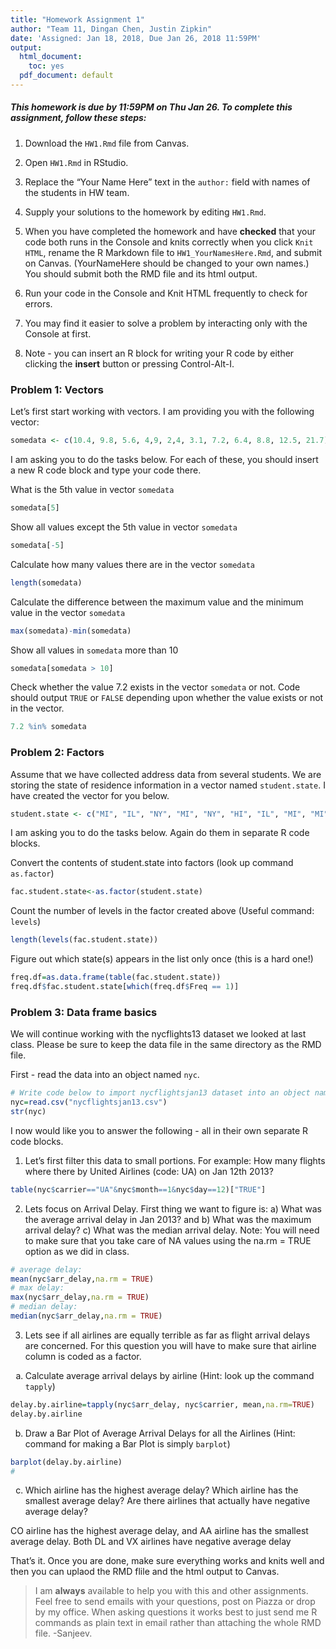 ```yaml
---
title: "Homework Assignment 1"
author: "Team 11, Dingan Chen, Justin Zipkin"
date: 'Assigned: Jan 18, 2018, Due Jan 26, 2018 11:59PM'
output:
  html_document:
    toc: yes
  pdf_document: default
---
```


##### This homework is due by **11:59PM on Thu Jan 26**.  To complete this assignment, follow these steps:

1. Download the `HW1.Rmd` file from Canvas.

2. Open `HW1.Rmd` in RStudio.

3. Replace the "Your Name Here" text in the `author:` field with names of the students in HW team.

4. Supply your solutions to the homework by editing `HW1.Rmd`.

5. When you have completed the homework and have **checked** that your code both runs in the Console and knits correctly when you click `Knit HTML`, rename the R Markdown file to `HW1_YourNamesHere.Rmd`, and submit on Canvas.  (YourNameHere should be changed to your own names.) You should submit both the RMD file and its html output.

6. Run your code in the Console and Knit HTML frequently to check for errors.

7. You may find it easier to solve a problem by interacting only with the Console at first. 

8. Note - you can insert an R block for writing your R code by either clicking the **insert** button or pressing Control-Alt-I.


### Problem 1: Vectors

Let's first start working with vectors. I am providing you with the following vector:
```r
somedata <- c(10.4, 9.8, 5.6, 4,9, 2,4, 3.1, 7.2, 6.4, 8.8, 12.5, 21.7)

```

I am asking you to do the tasks below. For each of these, you should insert a new R code block and type your code there.

What is the 5th value in vector `somedata`
```r
somedata[5]
```
Show all values except the 5th value in vector `somedata`
```r
somedata[-5]
```
Calculate how many values there are in the vector `somedata`
```r
length(somedata)
```
Calculate the difference between the maximum value and the minimum value in the vector `somedata`
```r
max(somedata)-min(somedata)
```
Show all values in `somedata` more than 10
```r
somedata[somedata > 10]
```
Check whether the value 7.2 exists in the vector `somedata` or not. Code should output `TRUE` or `FALSE` depending upon whether the value exists or not in the vector.
```r
7.2 %in% somedata
```

### Problem 2: Factors

Assume that we have collected address data from several students. We are storing the state of residence information in a vector named `student.state`. I have created the vector for you below.
```r
student.state <- c("MI", "IL", "NY", "MI", "NY", "HI", "IL", "MI", "MI", "NY")
```

I am asking you to do the tasks below. Again do them in separate R code blocks.

Convert the contents of student.state into factors (look up command `as.factor`)
```r
fac.student.state<-as.factor(student.state)
```
Count the number of levels in the factor created above (Useful command: `levels`)
```r
length(levels(fac.student.state))
```
Figure out which state(s) appears in the list only once (this is a hard one!)
```r
freq.df=as.data.frame(table(fac.student.state))
freq.df$fac.student.state[which(freq.df$Freq == 1)]
```

### Problem 3: Data frame basics

We will continue working with the nycflights13 dataset we looked at last class. Please be sure to keep the data file in the same directory as the RMD file.

First - read the data into an object named `nyc`.

```r
# Write code below to import nycflightsjan13 dataset into an object named nyc
nyc=read.csv("nycflightsjan13.csv")
str(nyc)
```

I now would like you to answer the following - all in their own separate R code blocks.

1. Let's first filter this data to small portions. For example: How many flights where there by United Airlines (code: UA) on Jan 12th 2013?
```r
table(nyc$carrier=="UA"&nyc$month==1&nyc$day==12)["TRUE"]
```
2. Lets focus on Arrival Delay. First thing we want to figure is: a) What was the average arrival delay in Jan 2013? and b) What was the maximum arrival delay? c) What was the median arrival delay. Note: You will need to make sure that you take care of NA values using the na.rm = TRUE option as we did in class.
```r
# average delay:
mean(nyc$arr_delay,na.rm = TRUE)
# max delay:
max(nyc$arr_delay,na.rm = TRUE)
# median delay:
median(nyc$arr_delay,na.rm = TRUE)
```
3. Lets see if all airlines are equally terrible as far as flight arrival delays are concerned. For this question you will have to make sure that airline column is coded as a factor.

a) Calculate average arrival delays by airline (Hint: look up the command `tapply`)
```r
delay.by.airline=tapply(nyc$arr_delay, nyc$carrier, mean,na.rm=TRUE)
delay.by.airline
```

b) Draw a Bar Plot of Average Arrival Delays for all the Airlines (Hint: command for making a Bar Plot is simply `barplot`)
```r
barplot(delay.by.airline)
#
```
c) Which airline has the highest average delay? Which airline has the smallest average delay? Are there airlines that actually have negative average delay?

CO airline has the highest average delay, and AA airline has the smallest average delay. Both DL and VX airlines have negative average delay

That's it. Once you are done, make sure everything works and knits well and then you can uplaod the RMD flile and the html output to Canvas.

> I am **always** available to help you with this and other assignments. Feel free to send emails with your questions, post on Piazza or drop by my office. When asking questions it works best to just send me R commands as plain text in email rather than attaching the whole RMD file. -Sanjeev.
